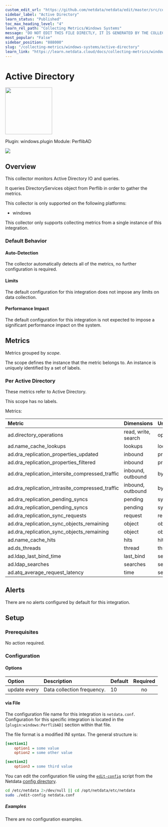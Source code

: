 ```yaml
---
custom_edit_url: "https://github.com/netdata/netdata/edit/master/src/collectors/windows.plugin/metadata.yaml"
sidebar_label: "Active Directory"
learn_status: "Published"
toc_max_heading_level: "4"
learn_rel_path: "Collecting Metrics/Windows Systems"
message: "DO NOT EDIT THIS FILE DIRECTLY, IT IS GENERATED BY THE COLLECTOR'S metadata.yaml FILE"
most_popular: "False"
sidebar_position: "888000"
slug: "/collecting-metrics/windows-systems/active-directory"
learn_link: "https://learn.netdata.cloud/docs/collecting-metrics/windows-systems/active-directory"
---
```



# Active Directory


<img src="https://netdata.cloud/img/windows.svg" width="150"/>


Plugin: windows.plugin
Module: PerflibAD

<img src="https://img.shields.io/badge/maintained%20by-Netdata-%2300ab44" />

## Overview

This collector monitors Active Directory IO and queries.


It queries DirectoryServices object from Perflib in order to gather the metrics.


This collector is only supported on the following platforms:

- windows

This collector only supports collecting metrics from a single instance of this integration.


### Default Behavior

#### Auto-Detection

The collector automatically detects all of the metrics, no further configuration is required.


#### Limits

The default configuration for this integration does not impose any limits on data collection.

#### Performance Impact

The default configuration for this integration is not expected to impose a significant performance impact on the system.


## Metrics

Metrics grouped by *scope*.

The scope defines the instance that the metric belongs to. An instance is uniquely identified by a set of labels.



### Per Active Directory

These metrics refer to Active Directory.

This scope has no labels.

Metrics:

| Metric | Dimensions | Unit |
|:------|:----------|:----|
| ad.directory_operations | read, write, search | operations/s |
| ad.name_cache_lookups | lookups | lookups/s |
| ad.dra_replication_properties_updated | inbound | properties/s |
| ad.dra_replication_properties_filtered | inbound | properties/s |
| ad.dra_replication_intersite_compressed_traffic | inbound, outbound | bytes/s |
| ad.dra_replication_intrasite_compressed_traffic | inbound, outbound | bytes/s |
| ad.dra_replication_pending_syncs | pending | syncs |
| ad.dra_replication_pending_syncs | pending | syncs |
| ad.dra_replication_sync_requests | request | requests/s |
| ad.dra_replication_sync_objects_remaining | object | objects |
| ad.dra_replication_sync_objects_remaining | object | objects |
| ad.name_cache_hits | hits | hits/s |
| ad.ds_threads | thread | threads |
| ad.ldap_last_bind_time | last_bind | seconds |
| ad.ldap_searches | searches | searches/s |
| ad.atq_average_request_latency | time | seconds |



## Alerts

There are no alerts configured by default for this integration.


## Setup


### Prerequisites

No action required.

### Configuration

#### Options





| Option | Description | Default | Required |
|:-----|:------------|:--------|:---------:|
| update every | Data collection frequency. | 10 | no |




#### via File

The configuration file name for this integration is `netdata.conf`.
Configuration for this specific integration is located in the `[plugin:windows:PerflibAD]` section within that file.

The file format is a modified INI syntax. The general structure is:

```ini
[section1]
    option1 = some value
    option2 = some other value

[section2]
    option3 = some third value
```
You can edit the configuration file using the [`edit-config`](/docs/netdata-agent/configuration#edit-a-configuration-file-using-edit-config) script from the
Netdata [config directory](/docs/netdata-agent/configuration#the-netdata-config-directory).

```bash
cd /etc/netdata 2>/dev/null || cd /opt/netdata/etc/netdata
sudo ./edit-config netdata.conf
```

##### Examples
There are no configuration examples.


